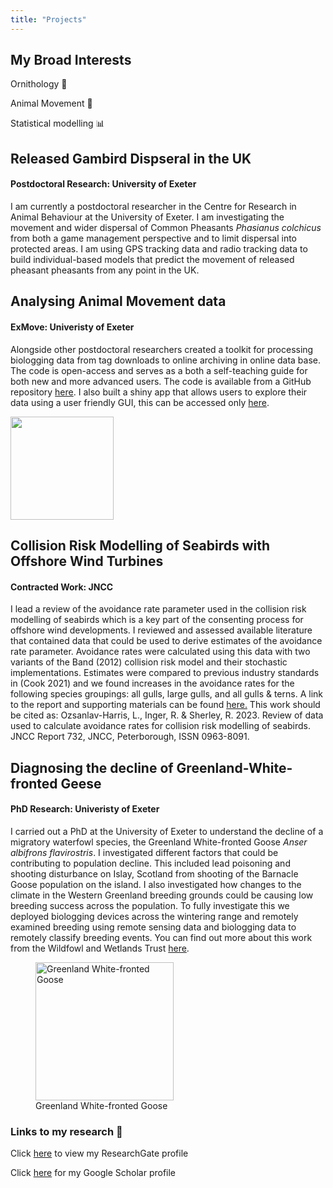 ```yaml
---
title: "Projects"
---
```


## My Broad Interests

Ornithology 🦢

Animal Movement 🐾

Statistical modelling 📊

## Released Gambird Dispseral in the UK

#### Postdoctoral Research: University of Exeter

I am currently a postdoctoral researcher in the Centre for Research in Animal Behaviour at the University of Exeter. I am investigating the movement and wider dispersal of Common Pheasants *Phasianus colchicus* from both a game management perspective and to limit dispersal into protected areas. I am using GPS tracking data and radio tracking data to build individual-based models that predict the movement of released pheasant pheasants from any point in the UK.

## Analysing Animal Movement data

#### ExMove: Univeristy of Exeter

Alongside other postdoctoral researchers created a toolkit for processing biologging data from tag downloads to online archiving in online data base. The code is open-access and serves as a both a self-teaching guide for both new and more advanced users. The code is available from a GitHub repository [here](https://github.com/ExMove/ExMove). I also built a shiny app that allows users to explore their data using a user friendly GUI, this can be accessed only [here](https://lukeozsanlav.shinyapps.io/exmove_explorer/).

![](images/hex_sticker_RFB.png){fig-align="center" width="165"}

## Collision Risk Modelling of Seabirds with Offshore Wind Turbines

#### Contracted Work: JNCC

I lead a review of the avoidance rate parameter used in the collision risk modelling of seabirds which is a key part of the consenting process for offshore wind developments. I reviewed and assessed available literature that contained data that could be used to derive estimates of the avoidance rate parameter. Avoidance rates were calculated using this data with two variants of the Band (2012) collision risk model and their stochastic implementations. Estimates were compared to previous industry standards in (Cook 2021) and we found increases in the avoidance rates for the following species groupings: all gulls, large gulls, and all gulls & terns. A link to the report and supporting materials can be found [here.](https://hub.jncc.gov.uk/assets/de5903fe-81c5-4a37-a5bc-387cf704924d) This work should be cited as: Ozsanlav-Harris, L., Inger, R. & Sherley, R. 2023. Review of data used to calculate avoidance rates for collision risk modelling of seabirds. JNCC Report 732, JNCC, Peterborough, ISSN 0963-8091.

## Diagnosing the decline of Greenland-White-fronted Geese

#### PhD Research: Univeristy of Exeter

I carried out a PhD at the University of Exeter to understand the decline of a migratory waterfowl species, the Greenland White-fronted Goose *Anser albifrons flavirostris*. I investigated different factors that could be contributing to population decline. This included lead poisoning and shooting disturbance on Islay, Scotland from shooting of the Barnacle Goose population on the island. I also investigated how changes to the climate in the Western Greenland breeding grounds could be causing low breeding success across the population. To fully investigate this we deployed biologging devices across the wintering range and remotely examined breeding using remote sensing data and biologging data to remotely classify breeding events. You can find out more about this work from the Wildfowl and Wetlands Trust [here](https://www.wwt.org.uk/our-work/wetland-conservation-unit/meet-the-team/luke-ozsanlav-harris/).

![Greenland White-fronted Goose](images/GWF_image.png){fig-align="center" width="221"}

### Links to my research 🔗

Click [here](https://www.researchgate.net/profile/Luke-Ozsanlav-Harris) to view my ResearchGate profile

Click [here](https://scholar.google.co.uk/citations?user=9VyBol4AAAAJ&hl=en) for my Google Scholar profile
